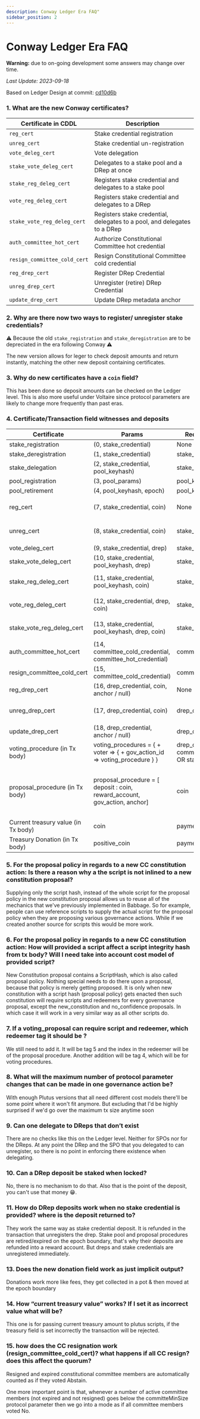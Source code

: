 ```yaml
---
description: Conway Ledger Era FAQ"
sidebar_position: 2
---
```


# Conway Ledger Era FAQ

**Warning:** due to on-going development some answers may change over time.

*Last Update: 2023-09-18*

Based on Ledger Design at commit: [cd10d6b](https://github.com/input-output-hk/cardano-ledger/blob/cd10d6b968bda704fb1ddc1226388fe221789155/eras/conway/test-suite/cddl-files/conway.cddl
)

### 1. What are the new Conway certificates?

| Certificate in CDDL            | Description                                                              |
|------------------------------- |------------------------------------------------------------------------- |
| `reg_cert`                     | Stake credential registration                                            |
| `unreg_cert`                   | Stake credential un-registration                                         |
| `vote_deleg_cert`              | Vote delegation                                                          |
| `stake_vote_deleg_cert`        | Delegates to a stake pool and a DRep at once                             |
| `stake_reg_deleg_cert`         | Registers stake credential and delegates to a stake pool                 |
| `vote_reg_deleg_cert`          | Registers stake credential and delegates to a DRep                       |
| `stake_vote_reg_deleg_cert`    | Registers stake credential, delegates to a pool, and delegates to a DRep |
| `auth_committee_hot_cert`      | Authorize Constitutional Committee hot credential                        |
| `resign_committee_cold_cert`   | Resign Constitutional Committee cold credential                          |
| `reg_drep_cert`                | Register DRep Credential                                                 |
| `unreg_drep_cert`              | Unregister (retire) DRep Credential                                      |
| `update_drep_cert`             | Update DRep metadata anchor                                              |

### 2. Why are there now two ways to register/ unregister stake credentials?

⚠ Because the old `stake_registration` and `stake_deregistration` are to be depreciated in the era following Conway ⚠ 

The new version allows for leger to check deposit amounts and return instantly, matching the other new deposit containing certificates.

### 3. Why do new certificates have a `coin` field?

This has been done so deposit amounts can be checked on the Ledger level. This is also more useful under Voltaire since protocol parameters are likely to change more frequently than past eras.

### 4. Certificate/Transaction field witnesses and deposits

| Certificate                            | Params                                                    | Required Witnesses                                                | Deposit/Refund                        |
| -------------------------------------- | --------------------------------------------------------- | ----------------------------------------------------------------- |-------------------------------------- |
| stake_registration                     | (0, stake_credential)                                     | None                                                              | None                                  |
| stake_deregistration                   | (1, stake_credential)                                     | stake_credential                                                  | None                                  |
| stake_delegation                       | (2, stake_credential, pool_keyhash)                       | stake_credential                                                  | None                                  |
| pool_registration                      | (3, pool_params)                                          | pool_key                                                          | None                                  |
| pool_retirement                        | (4, pool_keyhash, epoch)                                  | pool_key                                                          | None                                  |
| reg_cert                               | (7, stake_credential, coin)                               | None                                                              | Deposit `coin` of amount `keyDeposit` |
| unreg_cert                             | (8, stake_credential, coin)                               | stake_credential                                                  | Refund `keyDeposit` of amount `coin`  |
| vote_deleg_cert                        | (9, stake_credential, drep)                               | stake_credential                                                  | None                                  |
| stake_vote_deleg_cert                  | (10, stake_credential, pool_keyhash, drep)                | stake_credential                                                  | None                                  |
| stake_reg_deleg_cert                   | (11, stake_credential, pool_keyhash, coin)                | stake_credential                                                  | Deposit `coin` of amount `keyDeposit` |
| vote_reg_deleg_cert                    | (12, stake_credential, drep, coin)                        | stake_credential                                                  | Deposit `coin` of amount `keyDeposit` |
| stake_vote_reg_deleg_cert              | (13, stake_credential, pool_keyhash, drep, coin)          | stake_credential                                                  | Deposit `coin` of amount `keyDeposit` |
| auth_committee_hot_cert                | (14, committee_cold_credential, committee_hot_credential) | committee_cold_credential                                         | None                                  |
| resign_committee_cold_cert             | (15, committee_cold_credential)                           | committee_cold_credential                                         | None                                  |
| reg_drep_cert                          | (16, drep_credential, coin, anchor / null)                | None                                                              | drepDeposit                           |
| unreg_drep_cert                        | (17, drep_credential, coin)                               | drep_credential                                                   | Refund drepDeposit of amount coin     |
| update_drep_cert                       | (18, drep_credential, anchor / null)                      | drep_credential                                                   | None                                  |
| voting_procedure (in Tx body)          | voting_procedures = { + voter => { + gov_action_id => voting_procedure } } | drep_credential OR committee_hot_credential OR stake_pool_keyHash | None                                  |
| proposal_procedure (in Tx body)        | proposal_procedure = [ deposit : coin, reward_account, gov_action, anchor] | coin                                                              | Deposit is returned at the epoch boundary to the `reward_account` that is specified in the proposal. |
| Current treasury value (in Tx body)    | coin                                                      | payment_credential                                                | None                                  |
| Treasury Donation (in Tx body)         | positive_coin                                             | payment_credential                                                | None                                  |


### 5. For the proposal policy in regards to a new CC constitution action: Is there a reason why a the script is not inlined to a new constitution proposal?

Supplying only the script hash, instead of the whole script for the proposal policy in the new constitution proposal allows us to reuse all of the mechanics that we've previously implemented in Babbage. So for example, people can use reference scripts to supply the actual script for the proposal policy when they are proposing various governance actions.
While if we created another source for scripts this would be more work.

### 6. For the proposal policy in regards to a new CC constitution action: How will provided a script affect a script integrity hash from tx body? Will I need take into account cost model of provided script?

New Constitution proposal contains a ScriptHash, which is also called proposal policy. Nothing special needs to do there upon a proposal, because that policy is merely getting proposed. It is only when new constitution with a script hash (proposal policy) gets enacted then such constitution will require scripts and redeemers for every governance proposal, except the new_constitution and no_confidence proposals. In which case it will work in a very similar way as all other scripts do.

### 7. If a voting_proposal can require script and redeemer, which redeemer tag it should be ?

We still need to add it.
It will be tag 5 and the index in the redeemer will be of the proposal procedure.
Another addition will be tag 4, which will be for voting procedures.

### 8. What will the maximum number of protocol parameter changes that can be made in one governance action be?

With enough Plutus versions that all need different cost models there'll be some point where it won't fit anymore. But excluding that I'd be highly surprised if we'd go over the maximum tx size anytime soon

### 9. Can one delegate to DReps that don’t exist

There are no checks like this on the Ledger level. Neither for SPOs nor for the DReps. At any point the DRep and the SPO that you delegated to can unregister, so there is no point in enforcing there existence when delegating.

### 10. Can a DRep deposit be staked when locked?

No, there is no mechanism to do that. Also that is the point of the deposit, you can't use that money 😁.

### 11. How do DRep deposits work when no stake credential is provided? where is the deposit returned to?

They work the same way as stake credential deposit. It is refunded in the transaction that unregisters the drep. Stake pool and proposal procedures are retired/expired on the epoch boundary, that's why their deposits are refunded into a reward account. But dreps and stake credentials are unregistered immediately.

### 13. Does the new donation field work as just implicit output?

Donations work more like fees, they get collected in a pot & then moved at the epoch boundary

### 14. How “current treasury value” works? If I set it as incorrect value what will be?

This one is for passing current treasury amount to plutus scripts, if the treasury field is set incorrectly the transaction will be rejected.

### 15. how does the CC resignation work (resign_committee_cold_cert)? what happens if all CC resign? does this affect the quorum?

Resigned and expired constitutional committee members are automatically counted as if they voted Abstain.

One more important point is that, whenever a number of active committee members (not expired and not resigned) goes below the committeMinSize protocol parameter then we go into a mode as if all committee members voted No.